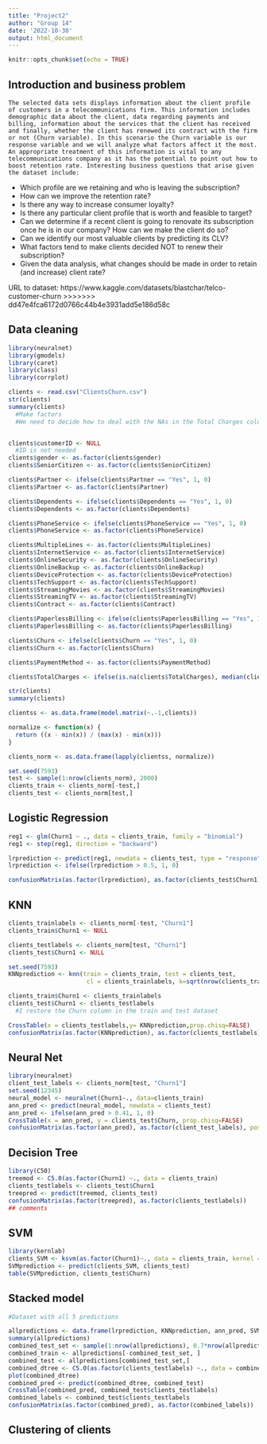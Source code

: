 ```yaml
---
title: "Project2"
author: "Group 14"
date: '2022-10-30'
output: html_document
---
```


```r
knitr::opts_chunk$set(echo = TRUE)
```
## Introduction and business problem

    The selected data sets displays information about the client profile of customers in a telecommunications firm. This information includes demographic data about the client, data regarding payments and billing, information about the services that the client has received and finally, whether the client has renewed its contract with the firm or not (Churn variable). In this scenario the Churn variable is our response variable and we will analyze what factors affect it the most. An appropriate treatment of this information is vital to any telecommunications company as it has the potential to point out how to boost retention rate. Interesting business questions that arise given the dataset include: 
  - Which profile are we retaining and who is leaving the subscription? 
  - How can we improve the retention rate? 
  - Is there any way to increase consumer loyalty? 
  - Is there any particular client profile that is worth and feasible to target?  
  - Can we determine if a recent client is going to renovate its subscription once he is in our company? How can we make the client do so? 
  - Can we identify our most valuable clients by predicting its CLV? 
  - What factors tend to make clients decided NOT to renew their subscription?
  - Given the data analysis, what changes should be made in order to retain (and increase) client rate?

URL to dataset: https://www.kaggle.com/datasets/blastchar/telco-customer-churn
>>>>>>> dd47e4fca6172d0766c44b4e3931add5e186d58c

## Data cleaning

```r
library(neuralnet)
library(gmodels)
library(caret)
library(class)
library(corrplot)

clients <- read.csv("ClientsChurn.csv")
str(clients)
summary(clients)
  #Make factors
  #We need to decide how to deal with the NAs in the Total Charges column


clients$customerID <- NULL
  #ID is not needed
clients$gender <- as.factor(clients$gender)
clients$SeniorCitizen <- as.factor(clients$SeniorCitizen)

clients$Partner <- ifelse(clients$Partner == "Yes", 1, 0)
clients$Partner <- as.factor(clients$Partner)

clients$Dependents <- ifelse(clients$Dependents == "Yes", 1, 0)
clients$Dependents <- as.factor(clients$Dependents)

clients$PhoneService <- ifelse(clients$PhoneService == "Yes", 1, 0)
clients$PhoneService <- as.factor(clients$PhoneService)

clients$MultipleLines <- as.factor(clients$MultipleLines)
clients$InternetService <- as.factor(clients$InternetService)
clients$OnlineSecurity <- as.factor(clients$OnlineSecurity)
clients$OnlineBackup <- as.factor(clients$OnlineBackup)
clients$DeviceProtection <- as.factor(clients$DeviceProtection)
clients$TechSupport <- as.factor(clients$TechSupport)
clients$StreamingMovies <- as.factor(clients$StreamingMovies)
clients$StreamingTV <- as.factor(clients$StreamingTV)
clients$Contract <- as.factor(clients$Contract)

clients$PaperlessBilling <- ifelse(clients$PaperlessBilling == "Yes", 1, 0)
clients$PaperlessBilling <- as.factor(clients$PaperlessBilling)

clients$Churn <- ifelse(clients$Churn == "Yes", 1, 0)
clients$Churn <- as.factor(clients$Churn)

clients$PaymentMethod <- as.factor(clients$PaymentMethod)

clients$TotalCharges <- ifelse(is.na(clients$TotalCharges), median(clients$TotalCharges, na.rm = TRUE), clients$TotalCharges)

str(clients)
summary(clients)

clientss <- as.data.frame(model.matrix(~.-1,clients))

normalize <- function(x) {
  return ((x - min(x)) / (max(x) - min(x)))
}

clients_norm <- as.data.frame(lapply(clientss, normalize))

set.seed(7593)
test <- sample(1:nrow(clients_norm), 2000)
clients_train <- clients_norm[-test,]
clients_test <- clients_norm[test,]
```

## Logistic Regression

```r
reg1 <- glm(Churn1 ~ ., data = clients_train, family = "binomial")
reg1 <- step(reg1, direction = "backward")

lrprediction <- predict(reg1, newdata = clients_test, type = "response")
lrprediction <- ifelse(lrprediction > 0.5, 1, 0)

confusionMatrix(as.factor(lrprediction), as.factor(clients_test$Churn1), positive = "1")
```

## KNN 

```r
clients_trainlabels <- clients_norm[-test, "Churn1"]
clients_train$Churn1 <- NULL

clients_testlabels <- clients_norm[test, "Churn1"]
clients_test$Churn1 <- NULL

set.seed(7593)
KNNprediction <- knn(train = clients_train, test = clients_test,
                      cl = clients_trainlabels, k=sqrt(nrow(clients_train)))

clients_train$Churn1 <- clients_trainlabels
clients_test$Churn1 <- clients_testlabels
  #I restore the Churn column in the train and test dataset

CrossTable(x = clients_testlabels,y= KNNprediction,prop.chisq=FALSE)
confusionMatrix(as.factor(KNNprediction), as.factor(clients_testlabels))
```

## Neural Net

```r
library(neuralnet)
client_test_labels <- clients_norm[test, "Churn1"]
set.seed(12345)
neural_model <- neuralnet(Churn1~., data=clients_train)
ann_pred <- predict(neural_model, newdata = clients_test)
ann_pred <- ifelse(ann_pred > 0.41, 1, 0)
CrossTable(x = ann_pred, y = clients_test$Churn, prop.chisq=FALSE)
confusionMatrix(as.factor(ann_pred), as.factor(client_test_labels), positive = "1")
```

## Decision Tree

```r
library(C50)
treemod <- C5.0(as.factor(Churn1) ~., data = clients_train)
clients_testlabels <- clients_test$Churn1
treepred <- predict(treemod, clients_test)
confusionMatrix(as.factor(treepred), as.factor(clients_testlabels))
## comments
```

## SVM

```r
library(kernlab)
clients_SVM <- ksvm(as.factor(Churn1)~., data = clients_train, kernel = "vanilladot")
SVMprediction <- predict(clients_SVM, clients_test)
table(SVMprediction, clients_test$Churn)
```

## Stacked model
```r
#Dataset with all 5 predictions

allpredictions <- data.frame(lrprediction, KNNprediction, ann_pred, SVMprediction, treepred, clients_testlabels)
summary(allpredictions)
combined_test_set <- sample(1:nrow(allpredictions), 0.7*nrow(allpredictions)) 
combined_train <- allpredictions[-combined_test_set, ]
combined_test <- allpredictions[combined_test_set,]
combined_dtree <- C5.0(as.factor(clients_testlabels) ~., data = combined_train)
plot(combined_dtree)
combined_pred <- predict(combined_dtree, combined_test)
CrossTable(combined_pred, combined_test$clients_testlabels)
combined_labels <- combined_test$clients_testlabels
confusionMatrix(as.factor(combined_pred), as.factor(combined_labels))

```

## Clustering of clients

```r

```

